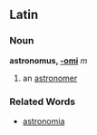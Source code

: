 ==Latin==
===Noun===
'''astronomus, [[Wiktionary Appendix:Latin second declension|-omi]]''' ''m''

#an [[astronomer]]
===Related Words===
*[[astronomia]]